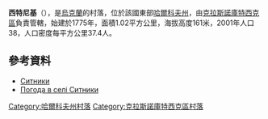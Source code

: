 {{coord|50|5|57|N|35|6|0|E|scale:100000_region:UA|display=title}}

'''西特尼基'''（{{lang-uk|Ситники}}），是[[烏克蘭|烏克蘭]]的村落，位於該國東部[[哈爾科夫州|哈爾科夫州]]，由[[克拉斯諾庫特西克區|克拉斯諾庫特西克區]]負責管轄，始建於1775年，面積1.02平方公里，海拔高度161米，2001年人口38，人口密度每平方公里37.4人。

==參考資料==
* [http://w1.c1.rada.gov.ua/pls/z7502/A005?rdat1=09.01.2009&rf7571=33479 Ситники]{{Dead link|date=2018年6月 |bot=InternetArchiveBot |fix-attempted=no }}
* [http://weather.in.ua/ua/har'kovskaja/23880 Погода в селі Ситники] {{Wayback|url=http://weather.in.ua/ua/har'kovskaja/23880 |date=20160323034628 }}

{{DEFAULTSORT:Ситники}}
[[Category:哈爾科夫州村落|Category:哈爾科夫州村落]]
[[Category:克拉斯諾庫特西克區村落|Category:克拉斯諾庫特西克區村落]]


{{Kharkiv-geo-stub}}